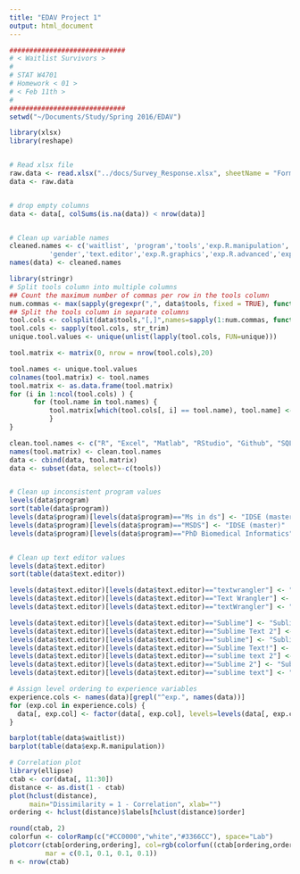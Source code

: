 ```yaml
---
title: "EDAV Project 1"
output: html_document
---
```


```r
#############################
# < Waitlist Survivors >
#
# STAT W4701 
# Homework < 01 >
# < Feb 11th >
#
#############################
setwd("~/Documents/Study/Spring 2016/EDAV")

library(xlsx)
library(reshape)


# Read xlsx file
raw.data <- read.xlsx("../docs/Survey_Response.xlsx", sheetName = "Form Responses 1")
data <- raw.data


# drop empty columns
data <- data[, colSums(is.na(data)) < nrow(data)]


# Clean up variable names
cleaned.names <- c('waitlist', 'program','tools','exp.R.manipulation',
          'gender','text.editor','exp.R.graphics','exp.R.advanced','exp.R.reproducible','exp.Matlab','exp.Github')
names(data) <- cleaned.names

library(stringr)
# Split tools column into multiple columns
## Count the maximum number of commas per row in the tools column
num.commas <- max(sapply(gregexpr(",", data$tools, fixed = TRUE), function(x) max(length(x)))) + 1
## Split the tools column in separate columns
tool.cols <- colsplit(data$tools,"[,]",names=sapply(1:num.commas, function(x) paste('tools', x, sep='')))
tool.cols <- sapply(tool.cols, str_trim)
unique.tool.values <- unique(unlist(lapply(tool.cols, FUN=unique)))

tool.matrix <- matrix(0, nrow = nrow(tool.cols),20)

tool.names <- unique.tool.values
colnames(tool.matrix) <- tool.names
tool.matrix <- as.data.frame(tool.matrix)
for (i in 1:ncol(tool.cols) ) {
      for (tool.name in tool.names) {
          tool.matrix[which(tool.cols[, i] == tool.name), tool.name] <- 1
          }
}

clean.tool.names <- c("R", "Excel", "Matlab", "RStudio", "Github", "SQL", "Shell", "Python", "SPSS", "ggplot2", "GDrive", "Web", "C", "Dropbox", "Regex", "Stata", "LaTeX", "Sweave", "XML", "Lattice")
names(tool.matrix) <- clean.tool.names
data <- cbind(data, tool.matrix)
data <- subset(data, select=-c(tools))


# Clean up inconsistent program values
levels(data$program)
sort(table(data$program))
levels(data$program)[levels(data$program)=="Ms in ds"] <- "IDSE (master)"
levels(data$program)[levels(data$program)=="MSDS"] <- "IDSE (master)"
levels(data$program)[levels(data$program)=="PhD Biomedical Informatics"] <- "Ph.D."


# Clean up text editor values
levels(data$text.editor)
sort(table(data$text.editor))

levels(data$text.editor)[levels(data$text.editor)=="textwrangler"] <- "TextWrangler"
levels(data$text.editor)[levels(data$text.editor)=="Text Wrangler"] <- "TextWrangler"
levels(data$text.editor)[levels(data$text.editor)=="textWrangler"] <- "TextWrangler"

levels(data$text.editor)[levels(data$text.editor)=="Sublime"] <- "Sublime Text"
levels(data$text.editor)[levels(data$text.editor)=="Sublime Text 2"] <- "Sublime Text"
levels(data$text.editor)[levels(data$text.editor)=="sublime"] <- "Sublime Text"
levels(data$text.editor)[levels(data$text.editor)=="Sublime Text!"] <- "Sublime Text"
levels(data$text.editor)[levels(data$text.editor)=="sublime text 2"] <- "Sublime Text"
levels(data$text.editor)[levels(data$text.editor)=="Sublime 2"] <- "Sublime Text"
levels(data$text.editor)[levels(data$text.editor)=="sublime text"] <- "Sublime Text"

# Assign level ordering to experience variables
experience.cols <- names(data)[grepl("^exp.", names(data))]
for (exp.col in experience.cols) {
  data[, exp.col] <- factor(data[, exp.col], levels=levels(data[, exp.col])[c(4, 1, 2, 3)], ordered=TRUE)
}

barplot(table(data$waitlist))
barplot(table(data$exp.R.manipulation))

# Correlation plot
library(ellipse)
ctab <- cor(data[, 11:30])
distance <- as.dist(1 - ctab)
plot(hclust(distance), 
     main="Dissimilarity = 1 - Correlation", xlab="")
ordering <- hclust(distance)$labels[hclust(distance)$order]

round(ctab, 2)
colorfun <- colorRamp(c("#CC0000","white","#3366CC"), space="Lab")
plotcorr(ctab[ordering,ordering], col=rgb(colorfun((ctab[ordering,ordering]+1)/2), maxColorValue=255),
         mar = c(0.1, 0.1, 0.1, 0.1))
n <- nrow(ctab)

```

